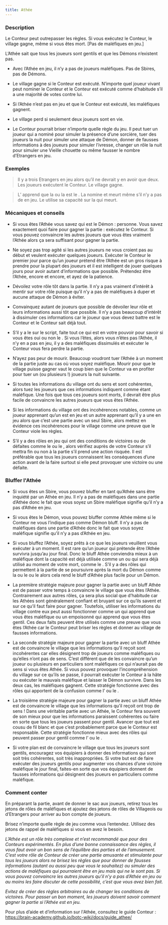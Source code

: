 ```yaml
---
title: Athée
---
```



<Role ATHEE header />

### Description

Le Conteur peut outrepasser les règles. Si vous exécutez le Conteur, le village gagne, même si vous êtes mort. [Pas de maléfiques en jeu.]

L’Athée sait que tous les joueurs sont gentils et que les Démons n’existent pas.

-   Avec l’Athée en jeu, il n’y a pas de joueurs maléfiques. Pas de Sbires, pas de Démons.

-   Le village gagne si le Conteur est exécuté. N’importe quel joueur vivant peut nominer le Conteur et le Conteur est exécuté comme d’habitude s’il a une majorité de votes contre lui.

-   Si l’Athée n’est pas en jeu et que le Conteur est exécuté, les maléfiques gagnent.

-   Le village perd si seulement deux joueurs sont en vie.

-   Le Conteur pourrait briser n’importe quelle règle du jeu. Il peut tuer un joueur qui a nominé pour simuler la présence d’une sorcière, tuer des joueurs la nuit pour simuler une attaque de Démon, donner de fausses informations à des joueurs pour simuler l’ivresse, changer un rôle la nuit pour simuler une Vieille chouette ou même fausser le nombre d’Etrangers en jeu.

### Exemples

> Il y a trois Etrangers en jeu alors qu’il ne devrait y en avoir que deux. Les joueurs exécutent le Conteur. Le village gagne.

> L’<Role ENQUETEUR /> apprend que la <Role MAMIE /> ou la <Role COUTURIERE /> est le <Role BOOMDANDY />. La <Role DULCINEE /> nomine et meurt même s’il n’y a pas de <Role SORCIERE /> en jeu. Le <Role MERCENAIRE /> utilise sa capacité sur la <Role COMMERE /> qui meurt.

### Mécaniques et conseils

- Si vous êtes l’Athée vous savez qui est le Démon : personne. Vous savez exactement quoi faire pour gagner la partie : exécutez le Conteur. Si vous pouvez convaincre les autres joueurs que vous êtes vraiment l’Athée alors ça sera suffisant pour gagner la partie.

- Ne soyez pas trop agité si les autres joueurs ne vous croient pas au début et veulent exécuter quelques joueurs. Exécuter le Conteur le premier jour parce qu’un joueur prétend être l’Athée est un gros risque à prendre pour la plupart des joueurs et il est intelligent de jouer quelques jours pour avoir autant d’informations que possible. Prétendez être l’Athée, encore et encore, et ayez de la patience.

- Dévoilez votre rôle tôt dans la partie. Il n’y a pas vraiment d’intérêt à mentir sur votre rôle puisque qu’il n’y a pas de maléfiques à duper et aucune attaque de Démon à éviter.

- Convainquez autant de joueurs que possible de dévoiler leur rôle et leurs informations aussi tôt que possible. Il n’y a pas beaucoup d’intérêt à dissimuler ces informations car le joueur que vous devez battre est le Conteur et le Conteur sait déjà tout.

- S’il y a le <Role SOULARD /> sur le script, faite tout ce qui est en votre pouvoir pour savoir si vous êtes oui ou non le <Role SOULARD />. Si vous l’êtes, alors vous n’êtes pas l’Athée, il n’y en a pas en jeu, il y a des maléfiques dissimulés et exécuter le Conteur vous fera perdre la partie.

- N’ayez pas peur de mourir. Beaucoup voudront tuer l’Athée à un moment de la partie juste au cas où vous soyez maléfique.  Mourir pour que le village puisse gagner vaut le coup bien que le Conteur va en profiter pour tuer un (ou plusieurs !) joueurs la nuit suivante.

- Si toutes les informations du village ont du sens et sont cohérentes, alors tuez les joueurs que ces informations indiquent comme étant maléfique. Une fois que tous ces joueurs sont morts, il devrait être plus facile de convaincre les autres joueurs que vous êtes l’Athée.

- Si les informations du village ont des incohérences notables, comme un joueur apprenant qu’un <Role JUMEAU_MALEFIQUE /> est en jeu et un autre apprenant qu’il y a une <Role CROQUEUSE_D_HOMMES /> en jeu alors que c’est une partie avec un seul Sbire, alors mettez en évidence ces incohérences pour le village comme une preuve que le Conteur viole les règles.

- S’il y a des rôles en jeu qui ont des conditions de victoires ou de défaites comme le <Role MAIRE /> ou le <Role VERTUEUX />, alors vérifiez auprès de votre Conteur s’il mettra fin ou non à la partie s’il prend une action risquée. Il est préférable que tous les joueurs connaissent les conséquences d’une action avant de la faire surtout si elle peut provoquer une victoire ou une défaite.

### Bluffer l'Athée

- Si vous êtes un Sbire, vous pouvez bluffer en tant qu’Athée sans être inquiété par un Athée en jeu. Il n’y a pas de maléfiques dans une partie d’Athée donc le fait que vous soyez un Sbire maléfique signifie qu’il n’y a pas d’Athée en jeu.

- Si vous êtes le Démon, vous pouvez bluffer comme Athée même si le Conteur ne vous l’indique pas comme Démon bluff. Il n’y a pas de maléfiques dans une partie d’Athée donc le fait que vous soyez maléfique signifie qu’il n’y a pas d’Athée en jeu.

- Si vous bluffez l’Athée, soyez prêts à ce que les joueurs veuillent vous exécuter à un moment. Il est rare qu’un joueur qui prétende être l’Athée survivra jusqu’au jour final. Donc le bluff Athée conviendra mieux à un maléfique dont la capacité est déjà utilisée comme un <Role BARON /> ou qui sera déjà utilisé au moment de votre mort, comme le <Role MEZEPHELES />. S’il y a des rôles qui permettent à la partie de se poursuivre après la mort du Démon comme la <Role CROQUEUSE_D_HOMMES /> ou le <Role CONSPIRATEUR /> ou le <Role IMP /> alors cela rend le bluff d’Athée plus facile pour un Démon.

- La première stratégie majeure pour gagner la partie avec un bluff Athée est de passer votre temps à convaincre le village que vous êtes l’Athée. Contrairement aux autres rôles, ça sera plus social que d’habitude car les Athées sont généralement confiant et bruyant sur ce qu’ils savent et sur ce qu’il faut faire pour gagner. Toutefois, utiliser les informations du village contre eux peut aussi fonctionner comme un <Role EMPATHIQUE /> qui apprend que vous êtes maléfique ou un <Role EMPATHIQUE /> empoisonné qui apprend que vous êtes gentil. Ces deux faits peuvent être utilisés comme une preuve que vous êtes l’Athée car le Conteur peut briser les règles et donner au village de fausses informations.

- La seconde stratégie majeure pour gagner la partie avec un bluff Athée est de convaincre le village que les informations qu’il reçoit sont incohérentes car elles désignent trop de joueurs comme maléfiques ou qu’elles n’ont pas de sens. C’est différent que de les convaincre qu’un joueur ou plusieurs en particuliers sont maléfiques ce qui n’aurait pas de sens si vous êtes Athée. Si vous pouvez provoquer l’incompréhension du village sur ce qu’ils se passe, il pourrait exécuter le Conteur à la hâte ou exécuter le mauvais maléfique et laisser le Démon survivre. Dans les deux cas, les maléfiques gagnent. Cette stratégie fonctionne avec des rôles qui apportent de la confusion comme l’<Role EMPOISONNEUR /> ou le <Role VIGORMORTIS />.

- La troisième stratégie majeure pour gagner la partie avec un bluff Athée est de convaincre le village que les informations qu’il reçoit ont trop de sens ! Dans une véritable partie avec un Athée, le Conteur fera souvent de son mieux pour que les informations paraissent cohérentes ou faire en sorte que tous les joueurs passent pour gentil. Avancer que tout est cousu de fil blanc et que c’est probablement parce que le Conteur est responsable. Cette stratégie fonctionne mieux avec des rôles qui peuvent passer pour gentil comme l’<Role ESPION /> ou le <Role IMP />.

- Si votre plan est de convaincre le village que tous les joueurs sont gentils, encouragez vos équipiers à donner des informations qui sont soit très cohérentes, soit très inappropriées. Si votre but est de faire exécuter des joueurs gentils pour augmenter vos chances d’une victoire maléfique le jour final, faites-en sorte que vos équipiers donnent de fausses informations qui désignent des joueurs en particuliers comme maléfique.

### Comment conter

En préparant la partie, avant de donner le sac aux joueurs, retirez tous les jetons de rôles de maléfiques et ajoutez des jetons de rôles de Villageois ou d’Etrangers pour arriver au bon compte de joueurs.

Brisez n’importe quelle règle de jeu comme vous l’entendez. Utilisez des jetons de rappel de maléfiques si vous en avez le besoin.

_L’Athée est un rôle très complexe et n’est recommandé que pour des Conteurs expérimentés. En plus d’une bonne connaissance des règles, il vous faut avoir un bon sens de l’équilibre des parties et de l’amusement. C’est votre rôle de Conteur de créer une partie amusante et stimulante pour tous les joueurs alors ne brisez les règles que pour donner de fausses informations (autant ou aussi peu que vous le souhaitez) ou simuler des actions de maléfiques qui pourraient être en jeu mais qui ne le sont pas. Si vous pouvez convaincre les autres joueurs qu’il n’y a pas d’Athée en jeu ou au moins les faire discuter de cette possibilité, c’est que vous avez bien fait._

_Evitez de créer des règles arbitraires ou de changer les conditions de victoires. Pour passer un bon moment, les joueurs doivent savoir comment gagner la partie si l’Athée est en jeu._

Pour plus d’aide et d’information sur l'Athée, consultez le guide Conteur : 
https://brain-academy.github.io/botc-wiki/docs/guide_athee/